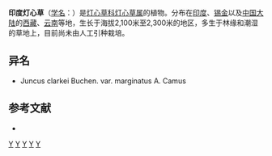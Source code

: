 {{Speciesbox 
| taxon = Juncus clarkei
| authority = Buchen.
| subdivision_ranks =[[变种|变种]]
| subdivision =
* 印度灯心草 ''J. c.'' var. ''clarkei''
* [[腊边灯心草|腊边灯心草]] ''J. c.'' var. ''marginatus''
}}

'''印度灯心草'''（[[学名|学名]]：{{lang|la|''Juncus clarkei''}}）是[[灯心草科|灯心草科]][[灯心草属|灯心草属]]的植物。分布在[[印度|印度]]、[[锡金|锡金]]以及[[中国大陆|中国大陆]]的[[西藏|西藏]]、[[云南|云南]]等地，生长于海拔2,100米至2,300米的地区，多生于林缘和潮湿的草地上，目前尚未由人工引种栽培。

== 异名 ==
* Juncus clarkei Buchen. var. marginatus A. Camus

== 参考文献 ==
<div class="references-small">
* {{cite web| url =http://www.bioinfo.cn/db05/KmzwSpecies.php?action=view&id=10741| title =印度灯心草(原变种)| work =《中国高等植物数据库全库》| publisher =中国科学院微生物研究所| author =昆明植物研究所| accessdate =2009-02-24| deadurl =yes| archiveurl =https://web.archive.org/web/20160305075114/http://www.bioinfo.cn/db05/KmzwSpecies.php?action=view&id=10741| archivedate =2016-03-05}}
</div>
{{Taxonbar|from=Q10910371}}

[[Category:灯心草属|Y]]
[[Category:印度植物|Y]]
[[Category:锡金植物|Y]]
[[Category:西藏植物|Y]]
[[Category:云南植物|Y]]